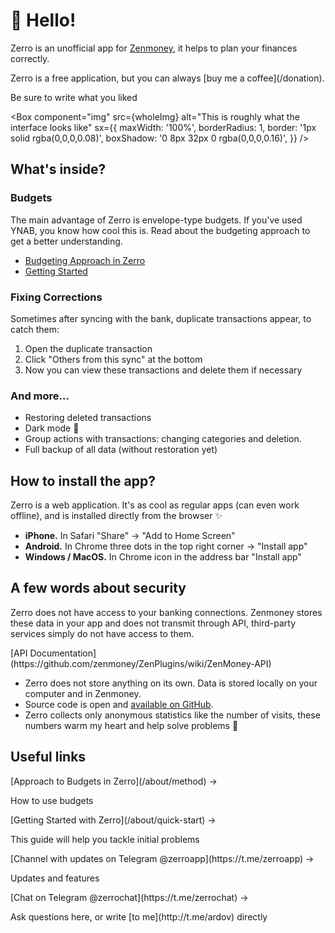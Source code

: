 
<Head
  title="What is Zerro?"
  description="Zerro helps you manage personal and family budget."
/>

# 👋 Hello!

Zerro is an unofficial app for [Zenmoney](https://zenmoney.app/), it helps to plan your finances correctly.

<ExampleBox symbol="🖤">
  <p>
    Zerro is a free application, but you can always
    [buy me a coffee](/donation).
  </p>
  <Muted>Be sure to write what you liked</Muted>
</ExampleBox>

<Box
  component="img"
  src={wholeImg}
  alt="This is roughly what the interface looks like"
  sx={{
    maxWidth: '100%',
    borderRadius: 1,
    border: '1px solid rgba(0,0,0,0.08)',
    boxShadow: '0 8px 32px 0 rgba(0,0,0,0.16)',
  }}
/>

## What's inside?

### Budgets

The main advantage of Zerro is envelope-type budgets. If you've used YNAB, you know how cool this is. Read about the budgeting approach to get a better understanding.

- [Budgeting Approach in Zerro](/about/method)
- [Getting Started](/about/quick-start)

### Fixing Corrections

Sometimes after syncing with the bank, duplicate transactions appear, to catch them:

1. Open the duplicate transaction
2. Click "Others from this sync" at the bottom
3. Now you can view these transactions and delete them if necessary

### And more...

- Restoring deleted transactions
- Dark mode 🌚
- Group actions with transactions: changing categories and deletion.
- Full backup of all data (without restoration yet)

## How to install the app?

Zerro is a web application. It's as cool as regular apps (can even work offline), and is installed directly from the browser ✨

- **iPhone.** In Safari "Share" → "Add to Home Screen"
- **Android.** In Chrome three dots in the top right corner → "Install app"
- **Windows / MacOS.** In Chrome icon in the address bar "Install app"

## A few words about security

<ExampleBox symbol="🔒">
  <p>
    Zerro does not have access to your banking connections. Zenmoney stores these data
    in your app and does not transmit through API, third-party services simply do not have
    access to them.
  </p>
  [API Documentation](https://github.com/zenmoney/ZenPlugins/wiki/ZenMoney-API)
</ExampleBox>

- Zerro does not store anything on its own. Data is stored locally on your computer and in Zenmoney.
- Source code is open and [available on GitHub](https://github.com/ardov/zerro).
- Zerro collects only anonymous statistics like the number of visits, these numbers warm my heart and help solve problems 🙂

## Useful links

<ExampleBox symbol="💵">
  <p>[Approach to Budgets in Zerro](/about/method) →</p>
  <Muted>How to use budgets</Muted>
</ExampleBox>

<ExampleBox symbol="🚀">
  <p>[Getting Started with Zerro](/about/quick-start) →</p>
  <Muted>This guide will help you tackle initial problems</Muted>
</ExampleBox>

<ExampleBox symbol="🔥">
  <p>[Channel with updates on Telegram @zerroapp](https://t.me/zerroapp) →</p>
  <Muted>Updates and features</Muted>
</ExampleBox>

<ExampleBox symbol="💬">
  <p>[Chat on Telegram @zerrochat](https://t.me/zerrochat) →</p>
  <Muted>
    Ask questions here, or write [to me](http://t.me/ardov) directly
  </Muted>
</ExampleBox>
